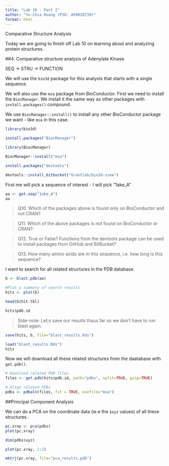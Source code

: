```yaml
---
title: "Lab 10 - Part 2"
author: "Yu-Chia Huang (PID: A59026739)"
format: html
---
```


Comparative Structure Analysis

Today we are going to finish off Lab 10 on learning about and analyzing protein structures.

##4. Comparative structure analysis of Adenylate Kinase

SEQ -> STRU -> FUNCTION

We will use the `bio3d` package for this analysis that starts with a single sequence.

We will also use the `msa` package from BioConductor.
First we need to install the `BiocManager`. We install it the same way as other packages with `install.packages()` compound.

We use `BiocManager::install()` to install any other BioConductor package we want - like `msa` in this case.


```r
library(bio3d)
```

```r
install.packages("BiocManager")
```

```r
library(BiocManager)
```

```r
BiocManager::install("msa")
```
```r
install.packages("devtools")
```

```r
devtools::install_bitbucket("Grantlab/bio3d-view")
```


First me will pick a sequence of interest - I will pick "1ake_A"

```r
aa <- get.seq("1ake_A")
aa
```

> Q10. Which of the packages above is found only on BioConductor and not CRAN? 

> Q11. Which of the above packages is not found on BioConductor or CRAN?: 

> Q12. True or False? Functions from the devtools package can be used to install packages from GitHub and BitBucket?

> Q13. How many amino acids are in this sequence, i.e. how long is this sequence?

I want to search for all related structures in the PDB database.

```r
b <- blast.pdb(aa)
```

```r
#Plot a summary of search results
hits <- plot(b)
```


```r
head(b$hit.tbl)
```

```r
hits$pdb.id
```

> Side-note: Let;s save our results thaus far so we don't have to run blast again.

```r
save(hits, b, file="blast_results.Rds")
```

```r
load("blast_results.Rds")
hits
```

Now we will download all these related structures from the daatabase with `get.pdb()`.

```r
# Download related PDB files
files <- get.pdb(hits$pdb.id, path="pdbs", split=TRUE, gzip=TRUE)
```

```r
# Align related PDBs
pdbs <- pdbaln(files, fit = TRUE, exefile="msa")
```

##Principal Component Analysis

We can do a PCA on the coordinate data (ie.e the `$xyz` values) of all these structures.

```r
pc.xray <- pca(pdbs)
plot(pc.xray)
```

```r
dim(pdbs$xyz)
```

```r
plot(pc.xray, 1:2)
```

```r
mktrj(pc.xray, file="pca_results.pdb")
```






